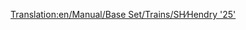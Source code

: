 [[Translation:en/Manual/Base Set/Trains/SH∕Hendry '25']]
{{pl/Manual/Base Set/Trains/Pociągi|Image=[[File:en/Manual/Base Set/Trains/Shhendry25.png]]
|Cost=17578
|Speed=128 km/h (80 mph)
|Weight=72 t
|Power=1,250 hp (932 kW)
|Annual=1447
|Designed=1962
|Lifespan=18
|Capacity=N/A
|Description=To pierwszy silnik wysokoprężny zdolny do ciągnięcia ciężkich ładunków. Jest słabszy niż   [[pl/Manual/Base Set/Trains/UU '37'|UU "37"]] ; niewiele lepiej niż [[pl/Manual/Base Set/Trains/Ginzu 'A4'|Ginzu "A4"]] i gorszy od [[pl/Manual/Base Set/Trains/SH '8P'|SH "8P"]] . Najlepiej nadaje się do lekkich lub średnich ładunków, pełniąc rolę "wtórnego konia roboczego" <small>''(secondary workhorse)''</small> , który [[pl/Manual/Base Set/Trains/Chaney 'Jubilee'|Chaney "Jubilee"]] <small>(wcześniejsze)</small> miał na początku gry. 
|Real-life=[http://en.wikipedia.org/wiki/British_Rail_Class_25 British Rail Class 25]
}}
